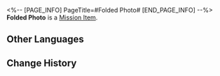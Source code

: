 <%-- [PAGE_INFO]
PageTitle=#Folded Photo#
[END_PAGE_INFO] --%>
{{Item Infobox
|id          = 140158
|image       = Item Folded Photo.png{{subst:void|<!--$UPLOAD:<<SpriteOutput/ItemFigures/140158.png>-<Item Folded Photo.png>-<Item Icons>>-->}}
|type        = Mission Item
|invCategory = Missions
|rarity      = 3
|effect      = 
|description = A family photo taken somewhere not on the Xianzhou Luofu. Evidently, this Disciple of Sanctus Medicus came from a different world. He came here either chasing the distant idea of immortality or to cure a disease. He has a bright smile in the photo, drastically different to how he looked when you met him on the street.
}}
{{Description|''"We'll take another family photo together on the seaside rocks when you're back..."''}}
'''Folded Photo''' is a [[Mission Item]].

==Other Languages==
{{Other Languages
|en   = Folded Photo
|zhs  = 叠好的照片
|zht  = 疊好的照片
|ja   = 丁寧に保存された写真
|ko   = 접힌 사진
|es   = Foto doblada
|fr   = Photo pliée
|ru   = Сложенная фотография
|th   = รูปที่พับไว้
|vi   = Ảnh Đã Gấp Xong
|de   = Gefaltetes Foto
|id   = Foto yang Dilipat
|pt   = Foto Dobrada
}}

==Change History==
{{Change History|1.1}}